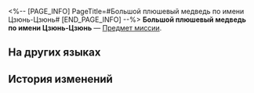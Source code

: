 <%-- [PAGE_INFO]
PageTitle=#Большой плюшевый медведь по имени Цзюнь-Цзюнь#
[END_PAGE_INFO] --%>
{{Предмет Инфобокс
|id          = 140065
|Изображение = Предмет Большой плюшевый медведь по имени Цзюнь-Цзюнь.png
|Тип         = Предмет миссии
|Инвентарь   = Миссии
|Редкость    = 3
|Эффект      = 
|Описание    = Большой игрушечный медведь, которого припрятали подальше.
}}
{{Описание|''«Плюшевый медведь, сделанный руками Наташи. Все считают его милым».''}}
'''Большой плюшевый медведь по имени Цзюнь-Цзюнь''' — [[Предмет миссии]].

==На других языках==
{{На других языках
|en   = Junjun, the Cuddly Bear
|zhs  = 被叫作「菌菌」的大熊玩偶
|zht  = 被叫作「菌菌」的大熊玩偶
|ja   = 「キキ」と呼ばれる大きなクマのぬいぐるみ
|ko   = 「균균」이라는 커다란 곰 인형
|es   = Jun Jun, el oso de peluche
|fr   = Nounours, l'ours câlin
|ru   = Большой плюшевый медведь по имени Цзюнь-Цзюнь
|th   = ตุ๊กตาหมียักษ์ "Junjun"
|vi   = Gấu Bông Tên "Junjun"
|de   = Junjun, der Kuschelbär
|id   = Boneka Beruang "Junjun"
|pt   = Junjun, o Ursinho Fofinho
}}

==История изменений==
{{История изменений|3.5}}